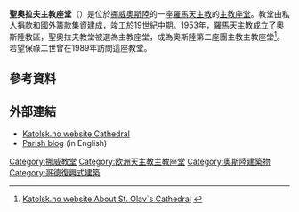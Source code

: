 {{Expand language|1=en|2=no|time=2022-05-24T06:45:54+00:00}}
{{Infobox church
| name                   = 聖奧拉夫主教座堂
| fullname               = Sankt Olav domkirke
| image                  = StOlavsOsloFeb2009.jpg
| imagesize              = 
| landscape              = 
| caption                = 
| coordinates            = {{Coord|59|55|5.3616|N|10|44|38.886|E|region:NO_type:landmark|format=dms|display=title}}
| location               = [[奧斯陸|奧斯陸]]
| country                = {{NOR}}
| denomination           = [[天主教會|天主教會]]
| membership             = 
| attendance             = 
| website                = [http://www.katolsk.no/okb/domkirken/ Website]
| founded date           = {{start date|1896|df=y}}
| dedication             = [[奧拉夫二世|奧拉夫二世]]
| dedicated date         = 
| consecrated date       = 
| status                 = [[主教座堂|主教座堂]]
| architect              = {{link-en|海因里希·恩斯特·希默|Heinrich Ernst Schirmer}}<br />{{link-en|威爾海姆·馮·漢諾|Wilhelm von Hanno}}
| architectural type     = [[哥德復興式建築|哥德復興式建築]]
| style                  = 
| functional status      = 使用中
| parish                 = 奧拉夫二世
| spire height           = 
| diocese                = [[天主教奧斯陸教區|天主教奧斯陸教區]]
| bishop                 = {{link-en|伯爾納鐸·毅華·埃德斯維格|Bernt Ivar Eidsvig}}
| logo                   = 
| logosize               = 
}}
'''聖奧拉夫主教座堂'''（{{lang-no|Sankt Olav domkirke}}）是位於[[挪威|挪威]][[奧斯陸|奧斯陸]]的一座[[羅馬天主教|羅馬天主教]]的[[主教座堂|主教座堂]]。教堂由私人捐款和國外籌款集資建成，竣工於19世紀中期。1953年，羅馬天主教成立了奧斯陸教區，聖奧拉夫教堂被選為主教座堂，成為奧斯陸第二座團主教主教座堂<ref>[http://www.katolsk.no/tro/tema/helgener/artikler/armen Katolsk.no website About St. Olav`s Cathedral] {{Wayback|url=http://www.katolsk.no/tro/tema/helgener/artikler/armen |date=20170724232706 }} {{no icon}}</ref>。若望保祿二世曾在1989年訪問這座教堂。

==參考資料==
{{Reflist}}

==外部連結==
*[https://web.archive.org/web/20110202100649/http://www.katolsk.no/okb/domkirken/ Katolsk.no website Cathedral] {{no icon}}
*[http://st-olav.blogspot.com/2009/05/welcome-to-stolav-parish.html  Parish blog] {{Wayback|url=http://st-olav.blogspot.com/2009/05/welcome-to-stolav-parish.html |date=20200129185302 }} (in English)
{{Commons category|St. Olav domkirke, Oslo}}

{{European building-stub}}
[[Category:挪威教堂|Category:挪威教堂]]
[[Category:欧洲天主教主教座堂|Category:欧洲天主教主教座堂]]
[[Category:奧斯陸建築物|Category:奧斯陸建築物]]
[[Category:哥德復興式建築|Category:哥德復興式建築]]